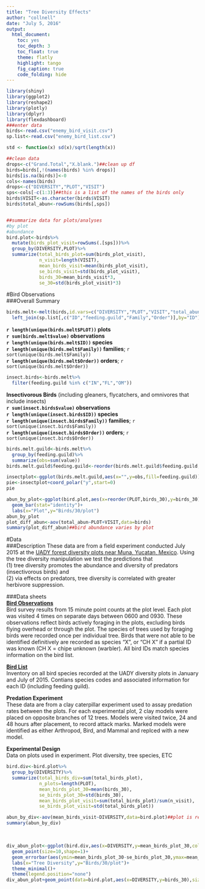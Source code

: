 ---
title: "Tree Diversity Effects"
author: "collnell"
date: "July 5, 2016"
output: 
  html_document:
    toc: yes
    toc_depth: 3
    toc_float: true
    theme: flatly
    highlight: tango
    fig_caption: true
    code_folding: hide
---


```{r setup, include=FALSE}
library(shiny)
library(ggplot2)
library(reshape2)
library(plotly)
library(dplyr)
library(flexdashboard)
###enter data
birds<-read.csv("enemy_bird_visit.csv")
sp.list<-read.csv("enemy_bird_list.csv")
```

```{r,datasummary}
std <- function(x) sd(x)/sqrt(length(x))

##clean data 
drops<-c("Grand.Total","X.blank.")##clean up df
birds=birds[,!(names(birds) %in% drops)]
birds[is.na(birds)]<-0
cols<-names(birds)
drops<-c("DIVERSITY","PLOT","VISIT")
sps<-cols[-c(1:3)]##this is a list of the names of the birds only
birds$VISIT<-as.character(birds$VISIT)
birds$total_abun<-rowSums(birds[,sps])


##summarize data for plots/analyses
#by plot
#abundance
bird.plot<-birds%>%
  mutate(birds_plot_visit=rowSums(.[sps]))%>%
  group_by(DIVERSITY,PLOT)%>%
  summarize(total_birds_plot=sum(birds_plot_visit),
            n_visit=length(VISIT),
            mean_birds_visit=mean(birds_plot_visit),
            se_birds_visit=std(birds_plot_visit),
            birds_30=mean_birds_visit*3,
            se_30=std(birds_plot_visit)*3)


```
#Bird Observations  
###Overall Summary  
```{r,allplot,warning=F}
birds.melt<-melt(birds,id.vars=c("DIVERSITY","PLOT","VISIT","total_abun"),variable.name="ID")%>%
  left_join(sp.list[,c("ID","feeding.guild","Family","Order")],by="ID")
```
**`r length(unique(birds.melt$PLOT))` plots**   
**`r sum(birds.melt$value)` observations**   
**`r length(unique(birds.melt$ID))` species**   
**`r length(unique(birds.melt$Family))` families**; `r sort(unique(birds.melt$Family))`  
**`r length(unique(birds.melt$Order))` orders**; `r sort(unique(birds.melt$Order))`  
```{r,insecteaters}
insect.birds<-birds.melt%>%
  filter(feeding.guild %in% c("IN","FL","OM"))
```
**Insectivorous Birds**  (including gleaners, flycatchers, and omnivores that include insects)  
**`r sum(insect.birds$value)` observations**  
**`r length(unique(insect.birds$ID))` species**  
**`r length(unique(insect.birds$Family))` families**; `r sort(unique(insect.birds$Family))`  
**`r length(unique(insect.birds$Order))` orders**; `r sort(unique(insect.birds$Order))`  

```{r insectplot}
birds.melt.guild<-birds.melt%>%
  group_by(feeding.guild)%>%
  summarize(obs=sum(value))
birds.melt.guild$feeding.guild<-reorder(birds.melt.guild$feeding.guild,birds.melt.guild$obs)

insectplot<-ggplot(birds.melt.guild,aes(x="",y=obs,fill=feeding.guild))+geom_bar(width=1,stat="identity")+theme_minimal()+scale_fill_brewer(name="Feeding Guild",palette="Set3")+labs(x="",y="")
pie<-insectplot+coord_polar("y",start=0)
pie

```
  

```{r}

abun_by_plot<-ggplot(bird.plot,aes(x=reorder(PLOT,birds_30),y=birds_30),fill=DIVERSITY)+
  geom_bar(stat="identity")+
  labs(x="Plot",y="Birds/30/plot")
abun_by_plot
plot_diff_abun<-aov(total_abun~PLOT+VISIT,data=birds)
summary(plot_diff_abun)##bird abundance varies by plot

```


#Data  
###Description
These data are from a field experiment conducted July 2015 at the [UADY forest diversity plots near Muna, Yucatan, Mexico](http://www.treedivnet.ugent.be/ExpUADY.html). Using the tree diversity manipulation we test the predictions that  
(1) tree diversity promotes the abundance and diversity of predators (insectivorous birds) and   
(2) via effects on predators, tree diversity is correlated with greater herbivore suppression.  
  
###Data sheets  
[**Bird Observations**](https://github.com/collnell/Enemies/blob/master/enemy_bird_visit.csv)  
Bird survey results from 15 minute point counts at the plot level. Each plot was visited 4 times on separate days between 0600 and 0930. These observations reflect birds actively foraging in the plots, excluding birds flying overhead or through the plot. The species of trees used by foraging birds were recorded once per individual tree. Birds that were not able to be identified definitively are recorded as species "X", or "CH X" if a partial ID was known (CH X = chipe unknown (warbler). All bird IDs match species information on the bird list.     
  
[**Bird List**](https://github.com/collnell/Enemies/blob/master/enemy_bird_list.csv)   
Inventory on all bird species recorded at the UADY diversity plots in January and July of 2015.  Contians species codes and associated information for each ID (including feeding guild).  

**Predation Experiment**  
These data are from a clay caterpillar experiment used to assay predation rates between the plots. For each experimental plot, 2 clay models were placed on opposite branches of 12 trees. Models were visited twice, 24 and 48 hours after placement, to record attack marks. Marked models were identified as either Arthropod, Bird, and Mammal and replced with a new model.  

**Experimental Design**  
Data on plots used in experiment. Plot diversity, tree species, ETC  




```{r}
bird.div<-bird.plot%>%
  group_by(DIVERSITY)%>%
  summarize(total_birds_div=sum(total_birds_plot),
            n_plots=length(PLOT),
            mean_birds_plot_30=mean(birds_30),
            se_birds_plot_30=std(birds_30),
            mean_birds_plot_visit=sum(total_birds_plot)/sum(n_visit),
            se_birds_plot_visit=std(total_birds_plot))

abun_by_div<-aov(mean_birds_visit~DIVERSITY,data=bird.plot)##plot is replicate
summary(abun_by_div)
```
<br>  
```{r,fig.height=4, fig.width=3}
div_abun_plot<-ggplot(bird.div,aes(x=DIVERSITY,y=mean_birds_plot_30,color=DIVERSITY))+
  geom_point(size=10,shape=1)+
  geom_errorbar(aes(ymin=mean_birds_plot_30-se_birds_plot_30,ymax=mean_birds_plot_30+se_birds_plot_30),color="black",width=.1)+
  labs(x="Tree Diversity",y="Birds/30/plot")+
  theme_minimal()+
  theme(legend.position="none")
div_abun_plot+geom_point(data=bird.plot,aes(x=DIVERSITY,y=birds_30),size=2)
```